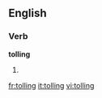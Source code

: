 
==English==

===Verb===
'''tolling'''

# {{present participle of|toll}}

[[fr:tolling]]
[[it:tolling]]
[[vi:tolling]]